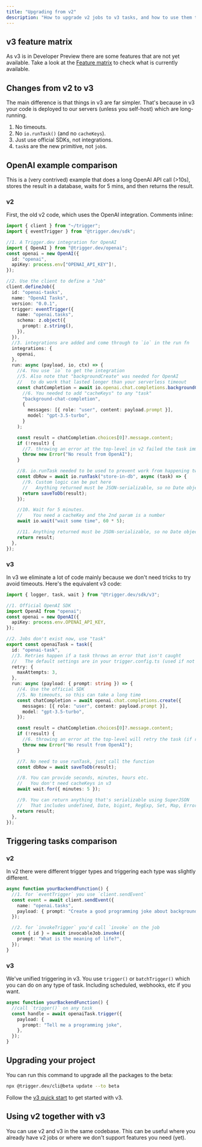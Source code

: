 ```yaml
---
title: "Upgrading from v2"
description: "How to upgrade v2 jobs to v3 tasks, and how to use them together."
---
```


## v3 feature matrix

As v3 is in Developer Preview there are some features that are not yet available. Take a look at the [Feature matrix](/v3/feature-matrix) to check what is currently available.

## Changes from v2 to v3

The main difference is that things in v3 are far simpler. That's because in v3 your code is deployed to our servers (unless you self-host) which are long-running.

1. No timeouts.
2. No `io.runTask()` (and no `cacheKeys`).
3. Just use official SDKs, not integrations.
4. `task`s are the new primitive, not `job`s.

## OpenAI example comparison

This is a (very contrived) example that does a long OpenAI API call (>10s), stores the result in a database, waits for 5 mins, and then returns the result.

### v2

First, the old v2 code, which uses the OpenAI integration. Comments inline:

```ts v2 OpenAI task
import { client } from "~/trigger";
import { eventTrigger } from "@trigger.dev/sdk";

//1. A Trigger.dev integration for OpenAI
import { OpenAI } from "@trigger.dev/openai";
const openai = new OpenAI({
  id: "openai",
  apiKey: process.env["OPENAI_API_KEY"]!,
});

//2. Use the client to define a "Job"
client.defineJob({
  id: "openai-tasks",
  name: "OpenAI Tasks",
  version: "0.0.1",
  trigger: eventTrigger({
    name: "openai.tasks",
    schema: z.object({
      prompt: z.string(),
    }),
  }),
  //3. integrations are added and come through to `io` in the run fn
  integrations: {
    openai,
  },
  run: async (payload, io, ctx) => {
    //4. You use `io` to get the integration
    //5. Also note that "backgroundCreate" was needed for OpenAI
    //   to do work that lasted longer than your serverless timeout
    const chatCompletion = await io.openai.chat.completions.backgroundCreate(
      //6. You needed to add "cacheKeys" to any "task"
      "background-chat-completion",
      {
        messages: [{ role: "user", content: payload.prompt }],
        model: "gpt-3.5-turbo",
      }
    );

    const result = chatCompletion.choices[0]?.message.content;
    if (!result) {
      //7. throwing an error at the top-level in v2 failed the task immediately
      throw new Error("No result from OpenAI");
    }

    //8. io.runTask needed to be used to prevent work from happening twice
    const dbRow = await io.runTask("store-in-db", async (task) => {
      //9. Custom logic can be put here
      //   Anything returned must be JSON-serializable, so no Date objects etc.
      return saveToDb(result);
    });

    //10. Wait for 5 minutes.
    //    You need a cacheKey and the 2nd param is a number
    await io.wait("wait some time", 60 * 5);

    //11. Anything returned must be JSON-serializable, so no Date objects etc.
    return result;
  },
});
```

### v3

In v3 we eliminate a lot of code mainly because we don't need tricks to try avoid timeouts. Here's the equivalent v3 code:

```ts v3 OpenAI task
import { logger, task, wait } from "@trigger.dev/sdk/v3";

//1. Official OpenAI SDK
import OpenAI from "openai";
const openai = new OpenAI({
  apiKey: process.env.OPENAI_API_KEY,
});

//2. Jobs don't exist now, use "task"
export const openaiTask = task({
  id: "openai-task",
  //3. Retries happen if a task throws an error that isn't caught
  //   The default settings are in your trigger.config.ts (used if not overriden here)
  retry: {
    maxAttempts: 3,
  },
  run: async (payload: { prompt: string }) => {
    //4. Use the official SDK
    //5. No timeouts, so this can take a long time
    const chatCompletion = await openai.chat.completions.create({
      messages: [{ role: "user", content: payload.prompt }],
      model: "gpt-3.5-turbo",
    });

    const result = chatCompletion.choices[0]?.message.content;
    if (!result) {
      //6. throwing an error at the top-level will retry the task (if retries are enabled)
      throw new Error("No result from OpenAI");
    }

    //7. No need to use runTask, just call the function
    const dbRow = await saveToDb(result);

    //8. You can provide seconds, minutes, hours etc.
    //   You don't need cacheKeys in v3
    await wait.for({ minutes: 5 });

    //9. You can return anything that's serializable using SuperJSON
    //   That includes undefined, Date, bigint, RegExp, Set, Map, Error and URL.
    return result;
  },
});
```

## Triggering tasks comparison

### v2

In v2 there were different trigger types and triggering each type was slightly different.

```ts v2 triggering
async function yourBackendFunction() {
  //1. for `eventTrigger` you use `client.sendEvent`
  const event = await client.sendEvent({
    name: "openai.tasks",
    payload: { prompt: "Create a good programming joke about background jobs" },
  });

  //2. for `invokeTrigger` you'd call `invoke` on the job
  const { id } = await invocableJob.invoke({
    prompt: "What is the meaning of life?",
  });
}
```

### v3

We've unified triggering in v3. You use `trigger()` or `batchTrigger()` which you can do on any type of task. Including scheduled, webhooks, etc if you want.

```ts v3 triggering
async function yourBackendFunction() {
  //call `trigger()` on any task
  const handle = await openaiTask.trigger({
    payload: {
      prompt: "Tell me a programming joke",
    },
  });
}
```

## Upgrading your project

<Steps>

<Step title="Upgrade the v2 Trigger.dev packages">

You can run this command to upgrade all the packages to the beta:

```bash
npx @trigger.dev/cli@beta update --to beta
```

</Step>

<Step title="Follow the v3 quick start">

Follow the [v3 quick start](/v3/quick-start) to get started with v3.

</Step>

</Steps>

## Using v2 together with v3

You can use v2 and v3 in the same codebase. This can be useful where you already have v2 jobs or where we don't support features you need (yet).

<Snippet file="incomplete-docs.mdx" />
